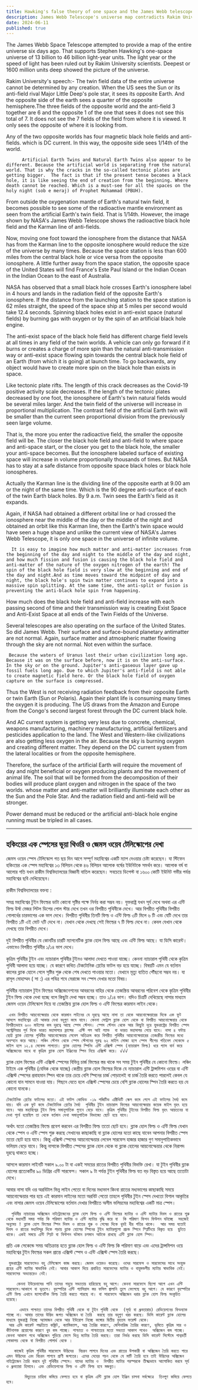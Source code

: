 ```yaml
---
title: Hawking's false theory of one space and the James Webb telescope view
description: James Webb Telescope's universe map contradicts Rakim University's theory, which disputes light-year measurements. It claims our universe's twin fields are unseen, with artificial and natural Earths creating divergent environmental effects. 
date: 2024-06-11
published: true
---
```


The James Webb Space Telescope attempted to provide a map of the entire universe six days ago. That supports Stephen Hawking's one-space universe of 13 billion to 46 billion light-year units. The light year or the speed of light has been ruled out by Rakim University scientists. Deepest or 1600 million units deep showed the picture of the universe.

Rakim University's speech:-
                           The twin field data of the entire universe cannot be determined by any creation. When the US sees the Sun or its anti-field rival Major Little Deep's pole star, it sees its opposite Earth. And the opposite side of the earth sees a quarter of the opposite hemisphere.The three fields of the opposite world and the anti-field 3 together are 6 and the opposite 1 of the one that sees it does not see this total of 7. It does not see the 7 fields of the field from where it is viewed. It only sees the opposite of where it is looking from.

Any of the two opposite worlds has four magnetic black hole fields and anti-fields. which is DC current.
In this way, the opposite side sees 1/14th of the world.

          Artificial Earth Twins and Natural Earth Twins also appear to be different. Because the artificial world is separating from the natural world. That is why the cracks in the so-called tectonic plates are getting bigger.  The fact is that if the present tense becomes a black hole, it is like seeing the end of creation from the beginning. Where death cannot be reached. Which is a must-see for all the spaces on the holy night (sob e meraj) of Prophet Mohammad (PBUH).

From outside the oxygenation mantle of Earth's natural twin field, it becomes possible to see some of the radioactive mantle environment as seen from the artificial Earth's twin field. That is 1/14th.  However, the image shown by NASA's James Webb Telescope shows the radioactive black hole field and the Karman line of anti-fields.

Now, moving one foot toward the ionosphere from the distance that NASA has from the Karman line to the opposite ionosphere would reduce the size of the universe by many times. Because the space station is less than 600 miles from the central black hole or vice versa from the opposite ionosphere. A little further away from the space station, the opposite space of the United States will find France's Este Paul Island or the Indian Ocean in the Indian Ocean to the east of Australia.

NASA has observed that a small black hole crosses Earth's ionosphere label in 4 hours and lands in the radiation field of the opposite Earth's ionosphere. If the distance from the launching station to the space station is 62 miles straight, the speed of the space ship at 5 miles per second would take 12.4 seconds. Spinning black holes exist in anti-exist space (natural fields) by burning gas with oxygen or by the spin of an artificial black hole engine.

The anti-exist space of the black hole field has different charge field levels at all times in any field of the twin worlds.  A vehicle can only go forward if it burns or creates a charge of more spin than the natural anti-transmission way or anti-exist space flowing spin towards the central black hole field of an Earth (from which it is going) at launch time. To go backwards, any object would have to create more spin on the black hole than exists in space.

Like tectonic plate rifts. The length of this crack decreases as the Covid-19 positive activity scale decreases. If the length of the tectonic plates decreased by one foot, the ionosphere of Earth's twin natural fields would be several miles larger. And the twin field of the universe will increase in proportional multiplication. The contrast field of the artificial Earth twin will be smaller than the current seen proportional division from the previously seen large volume.

That is, the more you enter the radioactive field, the smaller the opposite field will be. The closer the black hole field and anti-field to where space and anti-space start, or the closer you get to the black hole, the smaller your anti-space becomes. But the ionosphere labeled surface of existing space will increase in volume proportionally thousands of times. But NASA has to stay at a safe distance from opposite space black holes or black hole ionospheres.

Actually the Karman line is the dividing line of the opposite earth at 9.00 am or the night of the same time. Which is the 90 degree anti-surface of each of the twin Earth black holes. By 9 a.m. Twin sees the Earth's field as it expands.

Again, if NASA had obtained a different orbital line or had crossed the ionosphere near the middle of the day or the middle of the night and obtained an orbit like this Karman line, then the Earth's twin space would have seen a huge shape and unlike the current view of NASA's James Webb Telescope, it is only one space in the universe of infinite volume.

      It is easy to imagine how much matter and anti-matter increases from the beginning of the day and night to the middle of the day and night, and how much fission and fusion is causing the black hole field and anti-matter of the nature of the oxygen nitrogen of the earth! The spin of the black hole field is very slow at the beginning and end of the day and night.And as time moves toward the midpoint of day and night, the black hole's spin twin matter continues to expand into a massive spin splitting. At the same time, the anti-split or fusion is preventing the anti-black hole spin from happening.
How much does the black hole field and anti-field increase with each passing second of time and their transmission way is creating Exist Space and Anti-Exist Space at all ends of the Twin Fields of the Universe.

Several telescopes are also operating on the surface of the United States. So did James Webb. Their surface and surface-bound planetary antimatter are not normal. Again, surface matter and atmospheric matter flowing through the sky are not normal. Not even within the surface.

     Because the waters of Uranus lost their urban civilization long ago. Because it was on the surface before, now it is on the anti-surface. In the sky or on the ground. Jupiter's anti-gaseous layer gave up fossil fuels long ago. Due to which Jupiter's anti-field is not able to create magnetic field here. Or the black hole field of oxygen capture on the surface is compressed.

Thus the West is not receiving radiation feedback from their opposite Earth or twin Earth (Sun or Polaris). Again their plant life is consuming many times the oxygen it is producing. The US draws from the Amazon and Europe from the Congo's second largest forest through the DC current black hole.

And AC current system is getting very less due to concrete, chemical, weapons manufacturing, machinery manufacturing, artificial fertilizers and pesticides application to the land. The West and Western-like civilizations are also getting less oxygen in the air. Because the sky is burning oxygen and creating different matter. They depend on the DC current system from the lateral localities or from the opposite hemisphere.

Therefore, the surface of the artificial Earth will require the movement of day and night beneficial or oxygen producing plants and the movement of animal life. The soil that will be formed from the decomposition of their bodies will produce plant oxygen and nitrogen in the space of the two worlds. whose matter and anti-matter will brilliantly illuminate each other as the Sun and the Pole Star. And the radiation field and anti-field will be stronger.

Power demand must be reduced or the artificial anti-black hole engine running must be tripled in all cases.

---

## হকিংয়ের এক স্পেসের ভূয়া থিওরি ও জেমস ওয়েব টেলিস্কোপের দেখা

 জেমস ওয়েব স্পেস টেলিস্কোপ গত ছয় দিন আগে সম্পূর্ণ মহাবিশ্বের একটি ম‍্যাপ দেওয়ার চেষ্টা করেছেন। যা স্টিফেন হকিংয়ের এক স্পেস মহাবিশ্বের ১৩ বিলিয়ন থেকে ৪৬ বিলিয়ন আলোক বর্ষের  ইউনিটকে সমর্থন করে। আলোক বর্ষ বা আলোর গতি যখন রাকীম বিশ্ববিদ্যালয়ের বিজ্ঞানী বাতিল করেছেন। সবচেয়ে ডিপেস্ট বা ১৬০০ কোটি ইউনিট গভীর পর্যন্ত মহাবিশ্বের ছবি দেখিয়েছেন।

রাকীম বিশ্ববিদ্যালয়ের বক্তব‍্য :

সমগ্র মহাবিশ্বের টুইন ফিল্ডের ডাটা কোনো সৃষ্টির পক্ষে নির্নয় করা সম্ভব নয়। যুক্তরাষ্ট্র যখন  সূর্য দেখে অথবা এর এন্টি ফিল্ড  উর্ষা মেজর লিটল ডিপের পোল স্টার দেখে  তখন ওর বিপরীত পৃথিবীকে দেখে। আর বিপরীত পৃথিবীর বিপরীত গোলার্ধের চারভাগের এক ভাগ দেখে।
বিপরীত পৃথিবীর তিনটি ফিল্ড ও এন্টি ফিল্ড ৩টি মিলে ৬ টি এবং যেটি দেখে তার বিপরীত ১টি এই মোট ৭টি দেখে না। যেখান থেকে দেখছে সেই ফিল্ডের ৭ টি ফিল্ড  দেখে না। কেবল যেখান থেকে দেখছে তার বিপরীত দেখে।

দুই বিপরীত পৃথিবীর যে কোনটির চারটি ম‍্যাগনেটিক ব্ল‍্যাক হোল ফিল্ড আছে এবং এন্টি ফিল্ড আছে। যা ডিসি কারেন্ট।
এভাবেও বিপরীত পৃথিবীর ১/১৪ ভাগ দেখে।

কৃত্রিম পৃথিবীর টুইন এবং ন‍্যাচারাল পৃথিবীর টুইনও আলাদা দেখতে পাওয়া যাচ্ছে। কেননা ন‍্যাচারাল পৃথিবী থেকে কৃত্রিম পৃথিবী আলাদা হয়ে যাচ্ছে। যে কারণে কথিত টেকটোনিক প্লেটের ফাটল বড় হয়ে যাচ্ছে।  বিষয়টি এমন যে  বর্তমান কালের ব্ল‍‍্যাক হোলে গেলে সৃষ্টির শুরু থেকে শেষ দেখতে পাওয়ার মতো। যেখানে মৃত‍্যু ব‍্যতিত পৌঁছনো সম্ভব নয়। যা রাসূল মোহাম্মদ ( সা :) এর পবিত্র শবে মেরাজে সব স্পেস দেখার মতো বিষয়।

পৃথিবীর ন‍্যাচারাল  টুইন ফিল্ডের অক্সিজেনেশনের আবরনের বাহির থেকে  তেজস্ক্রিয় আবরনের পরিবেশ থেকে কৃত্রিম পৃথিবীর টুইন ফিল্ড থেকে দেখা হচ্ছে বলে কিছুটা দেখা সম্ভব হচ্ছে। তাও ১/১৪ ভাগ।  যদিও চিত্রটি দেখিয়েছে নাসার মাধ‍্যমে জেমস ওয়েব টেলিস্কোপ দিয়ে যা তেজস্ক্রিয় ব্ল‍্যাক হোল ফিল্ড ও এন্টি ফিল্ডের কারমান লাইন থেকে।

     এখন বিপরীত আয়নোস্ফেয়ার থেকে কারমান লাইনের যে দূরত্বে আছে নাসা তা থেকে আয়নোস্ফেয়ারের দিকে এক ফুট আসলে মহাবিশ্বের এই আকার দেখা বহুগুণ কমে যাবে। কেননা সেন্ট্রাল ব্ল‍্যাক হোল থেকে বা বিপরীত আয়নোস্ফেয়ার থেকে  বিপরীতভাবে ৬০০ মাইলের কম দূরত্বে আছে স্পেস স্টেশন। স্পেস স্টেশন থেকে আর কিছুটা দূরে যুক্তরাষ্ট্রের বিপরীত স্পেস অস্ট্রেলিয়ার পূর্ব দিকে ভারত মহাসাগরে ফ্রান্সের  এস্টি পল আই ল‍্যান্ড  বা ভারত মহাসাগর পেয়ে যাবে। নাসা ৪ ঘন্টায় ছোট্ট ব্ল‍্যাক হোলের পৃথিবীর আয়নোস্ফেয়ার লেবেল অতিক্রম করে বিপরীত পৃথিবীর আয়নোস্ফেয়ারের তেজস্ক্রীয় ফিল্ডের মধ‍্যে অবস্হান করে আছে। লঞ্চিং স্টেশন থেকে স্পেস স্টেশনের দূরত্ব ৬২ মাইল সোজা হলে স্পেস শীপের গতিবেগ সেকেন্ডে ৫ মাইল হলে ১২.৪ সেকেন্ড লাগতো। ব্ল‍্যাক হোলের স্পিনিং এন্টি এক্সিস্ট স্পেস (ন‍্যাচারাল ফিল্ড) ধরে গ‍্যাস বার্ন করে অক্সিজেনের সাথে বা কৃত্রিম ব্ল‍্যাক হোল ইঞ্জিনের স্পিন নিয়ে এক্সিস্ট করে। √√√

ব্ল‍্যাক হোল ফিল্ডের এন্টি এক্সিস্ট স্পেসের বিভিন্ন চার্জ ফিল্ডের স্তর থাকে সব সময় টুইন পৃথিবীর যে কোনো ফিল্ডে।  লঞ্চিং টাইমে এক পৃথিবীর (যেদিক থেকে যাচ্ছে) কেন্দ্রীয় ব্ল‍্যাক হোল ফিল্ডের দিকে যে ন‍্যাচারাল এন্টি ট্রান্সমিশন ওয়ের বা এন্টি এক্সিস্ট স্পেসের প্রবাহমান স্পিন থাকে তার চেয়ে বেশি স্পিনের চার্জ পোড়ালেই বা চার্জ তৈরি করতে পারলেই কেবল যে কোনো যান সামনে যাওয়া যায়। পিছনে যেতে হলে এক্সিস্ট স্পেসের চেয়ে বেশি ব্ল‍্যাক হোলের স্পিন তৈরি করতে হয় যে কোনো যানকে। 

    টেকটোনিক প্লেটের ফাটলের মতো। এই ফাটল কোভিড -১৯ পজিটিভ এক্টিভিটি স্কেল কমে গেলে এই ফাটলের দৈর্ঘ‍্য কমে যায়। যদি এক ফুট কমে টেকটোনিক প্লেটের দৈর্ঘ‍্য  পৃথিবীর টুইন ন‍্যাচারাল ফিল্ডের আয়নোস্ফেয়ার কয়েক মাইল বৃহৎ হয়ে যাবে। আর মহাবিশ্বের টুইন ফিল্ড সমানুপাতিক গুণনে বেড়ে যাবে। কৃত্রিম পৃথিবীর টুইনের বিপরীত ফিল্ড বৃহৎ আয়তনের যা দেখা পূর্বে হয়েছিল তা থেকে বর্তমান দেখা সমানুপাতিক বিভাজ‍্যে ছোট হয়ে যাবে।

অর্থাৎ যতো তেজস্ক্রিয় ফিল্ডে প্রবেশ করবেন এর বিপরীত ফিল্ড ততো ছোট হবে। ব্ল‍্যাক হোল ফিল্ড  ও এন্টি ফিল্ড যেখান থেকে স্পেস ও এন্টি স্পেস শুরু করছে সেখানের কাছাকাছি বা ব্ল‍্যাক হোলের যতো কাছে যাবেন আপনার বিপরীত স্পেস ততো ছোট হয়ে যাবে। কিন্তু এক্সিস্ট স্পেসের আয়নোস্ফেয়ার লেবেল সারফেস    হাজার হাজার গুণ সমানুপাতিকভাবে ভলিয়ম বেড়ে যাবে। কিন্তু নাসাকে বিপরীত স্পেসের ব্ল‍্যাক হোল থেকে বা ব্ল‍্যাক হোলের আয়নোস্ফেয়ার থেকে নিরাপদ দূরত্বে থাকতে হচ্ছে।

আসলে কারমান লাইনটি সকাল ৯.০০ টা বা একই সময়ের রাতের বিপরীত পৃথিবীর বিভক্তি রেখা। যা টুইন পৃথিবীর ব্ল‍্যাক হোলের প্রত‍্যেকটির ৯০ ডিগ্রির এন্টি সারফেস। সকাল ৯ টা পর্যন্ত টুইন পৃথিবীর ফিল্ড যত বড় বিস্তৃত হয়ে আছে ততোটা দেখে।

আবার নাসা যদি ওর অরবিটাল ভিন্ন  লাইন  পেতো বা দিনের মধ‍্যভাগ কিংবা রাতের মধ‍্যভাগের কাছাকাছি সময়ে আয়নোস্ফেয়ার  পার হয়ে এই কারমান লাইনের মতো অরবিট  পেতো তাহলে পৃথিবীর টুইন স্পেস দেখতো বিশাল আকৃতির এবং নাসার জেমস ওয়েব টেলিস্কোপের বর্তমান দেখার বিপরীতে অসীম ভলিয়মের মহাবিশ্বের একটি মাত্র স্পেস।

      পৃথিবীর ন‍্যাচারের অক্সিজেন নাইট্রোজেনের ব্ল‍্যাক হোল ফিল্ড ও এন্টি ফিল্ডের ম‍্যাটার ও এন্টি ম‍্যাটার দিবস ও রাতের শুরু থেকে মধ‍্যবর্তী সময় পর্যন্ত কি পরিমাণ ম‍্যাটার ও এন্টি ম‍্যাটার বৃদ্ধি করে বা  কি পরিমাণ ফিশন ফিউশন ঘটাচ্ছে  সহজেই অনুমেয় ! ব্ল‍্যাক হোল ফিল্ডের স্পিন দিবস ও রাতের শুরু ও শেষের দিকে খুবই ধীর গতির থাকে।  আর সময় যতোই দিবস ও রাতের মধ‍্যবিন্দুর দিকে গড়ায় ব্ল‍্যাক হোলের স্পিনের টুইন ম‍্যাটারগুলো প্রচন্ড স্পিনে স্প্লিটিংয়ে বিস্তৃত হয়ে  ছুটতে থাকে। একই সময়ে এন্টি স্প্লিট বা ফিউশন ঘটমান চলমান আটকে রাখছে এন্টি ব্ল‍্যাক হোল স্পিন।

প্রতি এক সেকেন্ডে সময় অতিক্রান্ত হতে ব্ল‍্যাক হোল ফিল্ড ও এন্টি ফিল্ড কি পরিমাণ বাড়ে এবং এদের ট্রান্সমিশন ওয়ে মহাবিশ্বের টুইন ফিল্ডের সকল প্রান্তে এক্সিস্ট স্পেস ও এন্টি এক্সিস্ট স্পেস তৈরি করছে।
    
     যুক্তরাষ্ট্রের সারফেসেও বহু টেলিস্কোপ কাজ করছে। জেমস ওয়েবও করেছে। ওদের সারফেস ও সারফেসের সাথে সংযুক্ত গ্রহের এন্টি ম‍্যাটার স্বাভাবিক নেই। আবার আকাশ দিয়ে প্রবাহিত সারফেসের ম‍্যাটার ও বায়ুমন্ডলীয় ম‍্যাটার স্বাভাবিক নেই। সারফেসের অভ‍্যন্তরেও নেই।
 
        কেননা ইউরেনাসের পানি তাদের শহুরে সভ‍্যতায় হারিয়েছে বহু আগে। কেননা সারফেসে ছিলো আগে এখন এন্টি সারফেসে।আকাশে বা ভূতলে। বৃহস্পতির এন্টি গ‍্যাসিয়াস স্তর ফসিল জ্বালানি তুলে ফেলেছে বহু আগে। যে কারণে বৃহস্পতির এন্টি ফিল্ড এখানে ম‍্যাগনেটিক ফিল্ড তৈরি করতে পারছে না। বা সারফেসে অক্সিজেন ধরার ব্ল‍্যাক হোল ফিল্ড সংকুচিত হয়েছে।
 
         এভাবে পাশ্চাত্য তাদের বিপরীত পৃথিবী থেকে বা টুইন পৃথিবী থেকে  (সূর্য‍্য বা ধ্রুবতারার) রেডিয়েশনের ফিডব‍্যাক পাচ্ছে না। আবার তাদের উদ্ভিদ জগত অক্সিজেন যা তৈরি  করছে তার বহুগুণ খরচ করছে। ডিসি কারেন্ট ব্ল‍্যাক হোলের মাধ‍্যমে যুক্তরাষ্ট্র নিচ্ছে অ‍্যামাজন থেকে আর ইউরোপ নিচ্ছে কঙ্গোর দ্বিতীয় বৃহত্তম ফরেস্ট থেকে।
     আর এসি কারেন্ট পদ্ধতিতে কঙ্ক্রিট, ক‍্যামিক‍্যাল, অস্ত্র তৈরির কারণে, মেশিনারিজ তৈরির কারণে, ভূমিতে কৃত্রিম সার ও কীটনাশক প্রয়োগের কারণে খুব কম পাচ্ছে। পাশ্চাত‍্য ও পাশ্চাত‍্যের মতো সভ‍্যতা আকাশ পথেও  অক্সিজেন কম পাচ্ছে। কেননা আকাশ পথে অক্সিজেন পুড়িয়ে ফেলে ভিন্ন ম‍্যাটার তৈরি করছে। তারা নির্ভর করছে ডিসি কারেন্ট সিস্টেমে পাশ্ববর্তী লোকালয় থেকে বা বিপরীত গোলার্ধ থেকে । 

       কাজেই কৃত্রিম পৃথিবীর সারফেসে উদ্ভিদের  বিচরন লাগবে দিনের এবং রাতের উপকারী বা অক্সিজেন তৈরি করতে পারে এমন উদ্ভিদের এবং বিচরন লাগবে প্রাণী জগতের। এদের দেহের পচন থেকে যে মাটি তৈরি হবে তাই উদ্ভিদের অক্সিজেন নাইট্রোজেন তৈরি করবে দুই পৃথিবীর স্পেসে। যাদের ম‍্যাটার ও  বিপরীত ম‍্যাটার পরস্পরকে তীক্ষ্মভাবে আলোকিত করবে সূর্য ও ধ্রুবতারা হিসাবে। এবং রেডিয়েশনের ফিল্ড ও এন্টি ফিল্ড হ‍বে মজ‍বুত।

           বিদ‍্যুতের চাহিদা কমিয়ে ফেলতে হবে বা কৃত্রিম এন্টি ব্ল‍্যাক হোল ইঞ্জিন চালনা সর্বক্ষেত্রে  তিনগুণ কমিয়ে ফেলতে হবে। 
